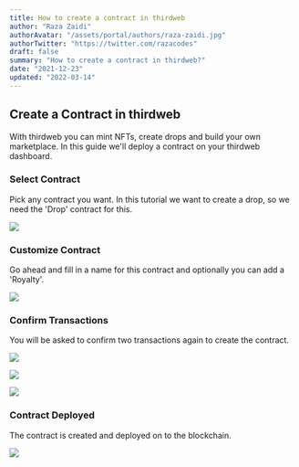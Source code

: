 ```yaml
---
title: How to create a contract in thirdweb
author: "Raza Zaidi"
authorAvatar: "/assets/portal/authors/raza-zaidi.jpg"
authorTwitter: "https://twitter.com/razacodes"
draft: false
summary: "How to create a contract in thirdweb?" 
date: "2021-12-23"
updated: "2022-03-14"
---
```


## Create a Contract in thirdweb

With thirdweb you can mint NFTs, create drops and build your own marketplace. In this guide we'll deploy a contract on your thirdweb dashboard. 

### Select Contract

Pick any contract you want. In this tutorial we want to create a drop, so we need the 'Drop' contract for this.

![](/assets/portal/contracts/index/drop.png)

### Customize Contract

Go ahead and fill in a name for this contract and optionally you can add a 'Royalty'.

![](/assets/portal/contracts/index/add-contract.png)

### Confirm Transactions

You will be asked to confirm two transactions again to create the contract.

![](/assets/portal/contracts/index/adding-contract.png)

<ImageSideToSide>

![](/assets/portal/contracts/index/metamask4.png)

![](/assets/portal/contracts/index/metamask5.png)

</ImageSideToSide>

### Contract Deployed

The contract is created and deployed on to the blockchain.

![](/assets/portal/contracts/index/claim-conditions.png)

<MdxNavigation>
  <MdxNavigationItem href="/contracts" title="Project" />
  <MdxNavigationItem
    href="/contracts/nft-collection"
    title="NFT Collection"
    next
  />
</MdxNavigation>